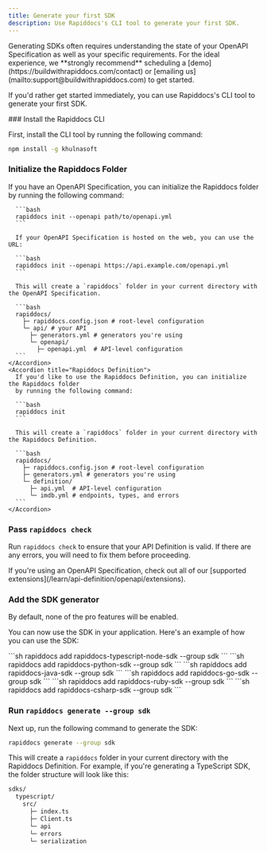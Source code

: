 ```yaml
---
title: Generate your first SDK
description: Use Rapiddocs's CLI tool to generate your first SDK.
---
```


<Warning title='Schedule a Demo'>
  Generating SDKs often requires understanding the state of your OpenAPI Specification as well as 
  your specific requirements. For the ideal experience, we **strongly recommend** scheduling a 
  [demo](https://buildwithrapiddocs.com/contact) or [emailing us](mailto:support@buildwithrapiddocs.com) to get started. 
</Warning>

If you'd rather get started immediately, you can use Rapiddocs's CLI tool 
to generate your first SDK.

<Steps>
  ### Install the Rapiddocs CLI

  First, install the CLI tool by running the following command:

  ```bash
  npm install -g khulnasoft
  ```

  ### Initialize the Rapiddocs Folder

  <AccordionGroup>
    <Accordion title="OpenAPI">
      If you have an OpenAPI Specification, you can initialize the Rapiddocs folder by running the following command:

      ```bash
      rapiddocs init --openapi path/to/openapi.yml
      ```
      
      If your OpenAPI Specification is hosted on the web, you can use the URL:

      ```bash
      rapiddocs init --openapi https://api.example.com/openapi.yml
      ```

      This will create a `rapiddocs` folder in your current directory with the OpenAPI Specification.

      ```bash
      rapiddocs/
        ├─ rapiddocs.config.json # root-level configuration
        └─ api/ # your API
          ├─ generators.yml # generators you're using
          └─ openapi/
            ├─ openapi.yml  # API-level configuration
      ```
    </Accordion>
    <Accordion title="Rapiddocs Definition">
      If you'd like to use the Rapiddocs Definition, you can initialize the Rapiddocs folder 
      by running the following command:

      ```bash
      rapiddocs init
      ```

      This will create a `rapiddocs` folder in your current directory with the Rapiddocs Definition.

      ```bash
      rapiddocs/
        ├─ rapiddocs.config.json # root-level configuration
        ├─ generators.yml # generators you're using
        └─ definition/
          ├─ api.yml  # API-level configuration
          └─ imdb.yml # endpoints, types, and errors
      ```
    </Accordion>
  </AccordionGroup>

  ### Pass `rapiddocs check`

  Run `rapiddocs check` to ensure that your API Definition is valid. If there are any errors,
  you will need to fix them before proceeding.

  <Note>
    If you're using an OpenAPI Specification, check out all of our 
    [supported extensions](/learn/api-definition/openapi/extensions).
  </Note>

  ### Add the SDK generator

  <Warning title='Pro Features'>
    By default, none of the pro features will be enabled. 
  </Warning>

  You can now use the SDK in your application. Here's an example of how 
  you can use the SDK:

  <CodeBlocks>
    <CodeBlock title="TypeScript">
      ```sh
      rapiddocs add rapiddocs-typescript-node-sdk --group sdk
      ```
    </CodeBlock>
    <CodeBlock title="Python">
      ```sh
      rapiddocs add rapiddocs-python-sdk --group sdk
      ```
    </CodeBlock>
    <CodeBlock title="Java">
      ```sh
      rapiddocs add rapiddocs-java-sdk --group sdk
      ```
    </CodeBlock>
    <CodeBlock title="Go">
      ```sh
      rapiddocs add rapiddocs-go-sdk --group sdk
      ```
    </CodeBlock>
    <CodeBlock title="Ruby">
      ```sh
      rapiddocs add rapiddocs-ruby-sdk --group sdk
      ```
    </CodeBlock>
    <CodeBlock title="C#">
      ```sh
      rapiddocs add rapiddocs-csharp-sdk --group sdk
      ```
    </CodeBlock>
  </CodeBlocks>

  ### Run `rapiddocs generate --group sdk`

  Next up, run the following command to generate the SDK:

  ```bash
  rapiddocs generate --group sdk
  ```

  This will create a `rapiddocs` folder in your current directory with the Rapiddocs 
  Definition. For example, if you're generating a TypeScript SDK, the folder structure
  will look like this:

  ```bash
  sdks/
    typescript/
      src/
        ├─ index.ts
        ├─ Client.ts
        └─ api
        └─ errors   
        └─ serialization   
  ```
  
</Steps>
